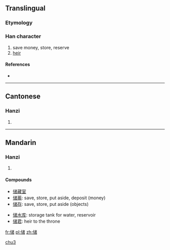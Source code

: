 {{also|儲}}
==Translingual==

===Etymology===
{{Han simp|儲|f=言|t=讠}}

===Han character===
{{Han char|rn=9|rad=人|as=10|sn=12|four=|canj=人戈女日 (OIVA)}}

# save money, store, reserve
# [[heir]]

====References====
* {{Han ref|kx=0114.051|hdz=10206.070|uh=50A8|ud=20648}}

----

==Cantonese==

===Hanzi===
{{yue-hanzi|jyut=|y=chyu5|tra=儲}}

# {{defn|Cantonese|sort=人10}}

----

==Mandarin==

===Hanzi===
{{cmn-hanzi|tra=儲|pin=[[chǔ]] ([[chu3]]) <small>[Putonghua]</small>, [[chú]] ([[chu2]]) <small>[Guoyu]</small>|wg=ch'u<sup>3</sup>, ch'u<sup>2</sup>}}

# {{defn|Mandarin|sort=人10}}

====Compounds====
{{rel-top3|compound words that contain 储}}
* [[储藏室]]
*[[储蓄]]: save, store, put aside, deposit (money)
*[[储存]]: save, store, put aside (objects)
{{rel-mid3}}
*[[储水库]]: storage tank for water, reservoir
*[[储君]]: heir to the throne
{{rel-mid3}}
{{rel-bottom}}

[[Category:zh-cn:Variant Pronunciations|chu3]]

[[fr:储]]
[[pl:储]]
[[zh:储]]